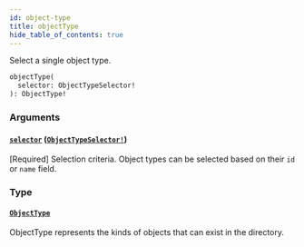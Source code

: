 ```yaml
---
id: object-type
title: objectType
hide_table_of_contents: true
---
```



Select a single object type.

```graphql
objectType(
  selector: ObjectTypeSelector!
): ObjectType!
```


### Arguments

#### [`selector`](#) ([`ObjectTypeSelector!`](/docs/directory-api-reference/schema/object-types/inputs/object-type-selector))

[Required] Selection criteria. Object types can be selected based on their `id` or `name` field.


### Type

#### [`ObjectType`](/docs/directory-api-reference/schema/object-types/objects/object-type)

ObjectType represents the kinds of objects that can exist in the directory.




